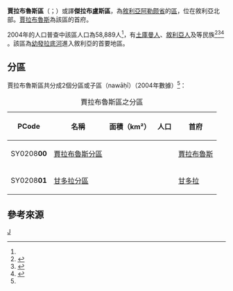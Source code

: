 {{Infobox settlement
|name = 賈拉布魯斯區
|native_name = {{rtl-lang|ar|منطقة جرابلس}}
|settlement_type = [[阿勒颇省|阿勒颇省]]行政區
|image_skyline = 
|image_map = Jarabulus District.png
|map_caption = 賈拉布魯斯區在阿勒颇省的位置（黃色區塊處）
|type = 敘利亞行政區
|subdivision_type = 國家
|subdivision_name = {{flag|Syria}}
|subdivision_type1 = 省
|subdivision_name1 = [[阿勒颇省|阿勒颇省]]
|subdivision_type2 = 首府
|subdivision_name2 = [[賈拉布魯斯|賈拉布魯斯]]
|area_total_km2 = 607.48
|population = 58889
|population_as_of = 2004
|population_density_km2 = 96.94
|population_footnotes =<ref name=census2004>{{cite web |title=General Census of Population and Housing 2004 |url=http://www.cbssyr.sy/General%20census/census%202004/pop-man.pdf |publisher=Syrian [[Central_Bureau_of_Statistics_(Syria)|Central Bureau of Statistics]] |language=ar |accessdate=15 October 2015 |archive-url=https://web.archive.org/web/20151208115353/http://www.cbssyr.sy/General%20census/census%202004/pop-man.pdf |archive-date=2015-12-08 |dead-url=yes }} Also available in English: {{cite web |title=2004 Census Data |url=https://www.humanitarianresponse.info/en/operations/syria/dataset/syrian-arab-republic-other |publisher=[[United_Nations_Office_for_the_Coordination_of_Humanitarian_Affairs|UN OCHA]] |accessdate=15 October 2015 |archive-date=2016-12-21 |archive-url=https://web.archive.org/web/20161221063709/https://www.humanitarianresponse.info/en/operations/syria/dataset/syrian-arab-republic-other |dead-url=no }}</ref>
|coordinates_display = inline,title
|coordinates_region = SY
|latNS = N
|latd = 36
|latm = 49
|lats = 00
|longEW = E
|longd = 38
|longm = 01
|longs = 00
|elevation_ft = 
|elevation_m = 
|geocode = SY0208
|website =
}}

'''賈拉布魯斯區'''（{{lang-ar|منطقة جرابلس}}；{{lang-en|Jarabulus District}}）或譯'''傑拉布盧斯區'''，為[[敘利亞|敘利亞]][[阿勒颇省|阿勒颇省]]的[[区_(叙利亚)|區]]，位在敘利亞北部。[[賈拉布魯斯|賈拉布魯斯]]為該區的首府。

2004年的人口普查中該區人口為58,889人<ref name=census2004 />，有[[敘利亞土庫曼人|土庫曼人]]、[[敘利亞人|敘利亞人]]及{{le|敘利亞庫德人|Kurds in Syria|庫德人}}等民族<ref>{{cite web|last=van Wilgenburg|first=Wladimir|title=Kurdish Strategy Towards Ethnically-Mixed Areas in the Syrian Conflict|url=http://www.jamestown.org/programs/tm/single/?tx_ttnews%5Btt_news%5D=41754&cHash=bbedc896f6cefadf8d7284fe2c7fe764|work=Terrorism Monitor Volume: 11 Issue: 23|publisher=The Jamestown Foundation|accessdate=27 December 2013|archive-date=2016-04-09|archive-url=https://web.archive.org/web/20160409105214/http://www.jamestown.org/programs/tm/single/?tx_ttnews%5Btt_news%5D=41754&cHash=bbedc896f6cefadf8d7284fe2c7fe764|dead-url=no}}</ref><ref>{{cite web|last=Khalifa|first=Mustafa|title=The impossible partition of Syria|url=http://www.arab-reform.net/sites/default/files/ThematicStudies_Syria_M.Khalifa_October13_Final_Layout_En_0.pdf|work=Thematic Studies|publisher=Arab Reform Initiative|accessdate=27 December 2013|archiveurl=https://web.archive.org/web/20131227230837/http://www.arab-reform.net/sites/default/files/ThematicStudies_Syria_M.Khalifa_October13_Final_Layout_En_0.pdf|archivedate=2013-12-27|deadurl=yes}}</ref><ref>{{cite book|title=SURİYE’DE GÜVENLİ BÖLGE TARTIŞMALARI: TÜRKİYE AÇISINDAN RİSKLER, FIRSATLAR VE SENARYOLAR|year=2012|publisher=ORTADOĞU STRATEJİK ARAŞTIRMALAR MERKEZİ|isbn=978-605-4615-10-0|url=http://www.orsam.org.tr/en/enUploads/Article/Files/2012410_2012410_115raport%C3%BCrkin.pdf|accessdate=27 December 2013|archiveurl=https://web.archive.org/web/20131227233206/http://www.orsam.org.tr/en/enUploads/Article/Files/2012410_2012410_115raport%C3%BCrkin.pdf|archivedate=2013-12-27|language=tr,en,ar|deadurl=yes}}</ref> 。該區為[[幼發拉底河|幼發拉底河]]進入敘利亞的首要地區。

==分區==
賈拉布魯斯區共分成2個分區或子區（nawāḥī）（2004年數據）<ref name=census2004 />：

{| class="wikitable sortable"
|- 
|+ 賈拉布魯斯區之分區
! PCode || 名稱 || 面積（km²） || 人口 || 首府
|-
| SY0208'''00'''
| [[賈拉布魯斯分區|賈拉布魯斯分區]]
| align=right | {{formatnum:316.52}}
| align=right | {{formatnum:41575}}
| [[賈拉布魯斯|賈拉布魯斯]]
|-
| SY0208'''01'''
| [[甘多拉分區|甘多拉分區]]
| align=right | {{formatnum:290.95}}
| align=right | {{formatnum:17314}}
| [[甘多拉|甘多拉]]
|}

==參考來源==
{{reflist}}

{{敘利亞二級行政區|state=collapsed}}

[[Category:阿勒頗省區份|J]]